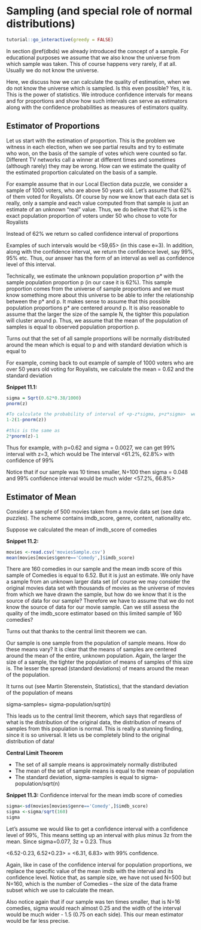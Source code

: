 # Sampling (and special role of normal distributions)

<script src="files/js/dcl.js"></script>
<link rel="stylesheet" href="https://maxcdn.bootstrapcdn.com/bootstrap/3.4.1/css/bootstrap.min.css">
<script src="https://maxcdn.bootstrapcdn.com/bootstrap/3.4.1/js/bootstrap.min.js"></script>

```r
tutorial::go_interactive(greedy = FALSE)
```

In section \@ref(dbds) we already introduced the concept of  a sample. For educational purposes we assume that we also know the universe from which sample was taken. This of course happens very rarely, if at all. Usually we do not know the universe.  

Here, we discuss how we can calculate the quality of estimation, when we do not know the universe which is sampled. Is this even possible?  Yes, it is. This is the power of statistics. We introduce confidence intervals for means and for proportions and show how such intervals can serve as estimators along with the confidence probabilities as measures of estimators quality. 

## Estimator of Proportions

Let us start with the estimation of proportion. This is the problem we witness in each election, when we see partial results and try to estimate who won, on the basis of the sample of votes which were counted so far. Different TV networks call a winner at different times and sometimes (although rarely) they may be wrong. 
How can we estimate the quality of the estimated proportion calculated on the basis of a sample. 

For example assume that in our Local Election data puzzle, we consider a sample of 1000 voters, who are above 50 years old.  Let's assume that 62% of them voted for Royalists. Of course by now we know that each data set is  really, only a sample and each value computed from that sample is just an estimate of an unknown “real” value.  Thus, we do believe that 62% is the exact population proportion of voters under 50 who chose to vote for Royalists 

Instead of 62% we return so called confidence interval of proportions

\begin{equation}

<62-e, 62+e>

\end{equation}

 

Examples of such intervals would be  <59,65> (in this case e=3).  In addition, along with the confidence interval, we return the confidence level, say 99%, 95% etc. Thus, our answer has the form of an interval as well as confidence level of this interval. 

Technically, we estimate the unknown population proportion p* with the sample population proportion p (in our case it is 62%). This sample proportion comes from the universe of sample proportions and we must know something more about this universe to be able to infer the relationship between the p* and p. It makes sense to assume that this possible population proportions p*  are centered around p.  It is also reasonable to assume that the larger the size of the sample N, the tighter this population will cluster around p.  Thus, we assume that the mean of the population of samples is equal to observed population proportion p. 

Turns out that the set of all sample proportions will be normally distributed around the mean which is equal to p and with standard deviation which is equal to 

\begin{equation}

\sqrt{(p(1-p)/N)} \\

\text{where N is the size of the sample (see eg Martin Sternstein, “Statistics” )}\\

\end{equation}



For example, coming back to out example of sample of 1000 voters who are over 50 years old voting for Royalists, we calculate the mean = 0.62 and the standard deviation

**Snippet 11.1:**
```r
sigma = Sqrt(0.62*0.38/1000)
pnorm(z)

#To calculate the probability of interval of <p-z*sigma, p+z*sigma>  we compute 
1-2(1-pnorm(z))

#this is the same as 
2*pnorm(z)-1
```


Thus for example, with p=0.62 and sigma = 0.0027,  we can get 99% interval with z=3, which would be 
The interval <61.2%, 62.8%>    with confidence of 99%

Notice that if our sample was 10 times smaller, N=100 then sigma = 0.048 and 99% confidence interval would be much wider
<57.2%, 66.8%>

##  Estimator of  Mean
Consider a sample of 500 movies taken from a movie data set (see data puzzles). The scheme contains imdb_score, genre, content, nationality etc.

Suppose we calculated the mean of imdb_score of comedies

**Snippet 11.2:**

```r
movies <-read.csv('moviesSample.csv')    
mean(movies[movies$genre=='Comedy',]$imdb_score)
```

There are 160 comedies in our sample and the mean imdb score  of this sample of Comedies is equal to 6.52. But it is just an estimate. We only have a sample from an unknown larger data set (of course we may consider the original movies data set with thousands of movies as the universe of movies from which we have drawn the sample, but how do we know that it is the source of data for our sample?  Therefore we have to assume that we do not know the source of data for our movie sample.  Can we  still assess the quality of the imdb_score estimator based on this limited sample of 160 comedies?

Turns out that thanks to the central limit theorem we can. 

Our sample is one sample from the population of sample means. How do these means vary?  It is clear that the means of samples are centered around the mean of the entire, unknown population.  Again, the larger the size of a sample, the tighter the population of means of samples of this size is. The lesser the spread (standard deviations) of means around the mean of the population.

It turns out (see Martin Sterenstein, Statistics), that the standard deviation of the population of means

sigma-samples= sigma-population/sqrt(n)

This leads us to the central limit theorem, which says that regardless of what is the distribution of the original data, the distribution of means of samples from this population is normal. This is really a stunning finding, since it is so universal. It lets us be completely blind to the original distribution of data!  

**Central Limit Theorem**

- The set of all sample means is approximately normally distributed
- The mean of the set of sample means is equal to the mean of population
- The standard deviation, sigma-samples is equal to sigma-population/sqrt(n)

**Snippet 11.3:** Confidence interval for the mean imdb score of comedies

```r
sigma<-sd(movies[movies$genre=='Comedy',]$imdb_score)
sigma <-sigma/sqrt(160)
sigma
```

Let's assume we would like to get a confidence interval with a confidence level of 99%, This means setting up an interval with plus minus 3z from the mean. Since sigma=0.077, 3z = 0.23. Thus 

<6.52-0.23, 6.52+0.23> =    <6.31, 6.83> with 99% confidence. 

Again, like in case of the confidence interval for population proportions, we replace the specific value of the mean imdb with the interval and its confidence level. 
Notice that, as sample size, we have not used N=500 but N=160, which is the number of Comedies – the size of the data frame subset which we use to calculate the mean. 

Also notice again that if our sample was ten times smaller, that is N=16 comedies, sigma would reach almost 0.25 and the width of the interval would be much wider -  1.5 (0.75 on each side).  This our mean estimator would be far less precise. 

